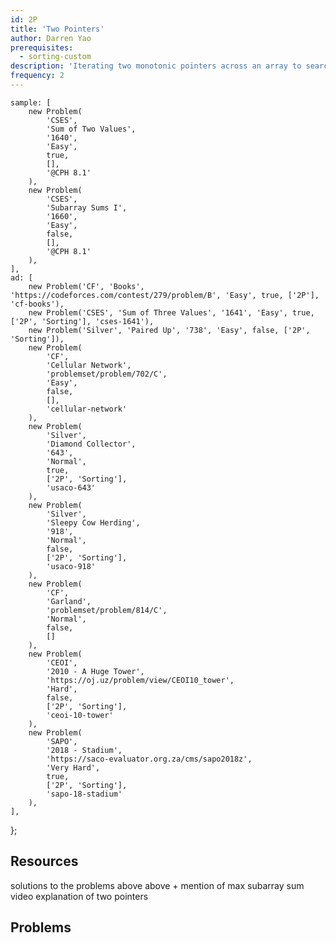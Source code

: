 ```yaml
---
id: 2P
title: 'Two Pointers'
author: Darren Yao
prerequisites:
  - sorting-custom
description: 'Iterating two monotonic pointers across an array to search for a pair of indices satisfying some condition in linear time.'
frequency: 2
---
```


	sample: [
		new Problem(
			'CSES',
			'Sum of Two Values',
			'1640',
			'Easy',
			true,
			[],
			'@CPH 8.1'
		),
		new Problem(
			'CSES',
			'Subarray Sums I',
			'1660',
			'Easy',
			false,
			[],
			'@CPH 8.1'
		),
	],
	ad: [
		new Problem('CF', 'Books', 'https://codeforces.com/contest/279/problem/B', 'Easy', true, ['2P'], 'cf-books'),
		new Problem('CSES', 'Sum of Three Values', '1641', 'Easy', true, ['2P', 'Sorting'], 'cses-1641'),
		new Problem('Silver', 'Paired Up', '738', 'Easy', false, ['2P', 'Sorting']),
		new Problem(
			'CF',
			'Cellular Network',
			'problemset/problem/702/C',
			'Easy',
			false,
			[],
			'cellular-network'
		),
		new Problem(
			'Silver',
			'Diamond Collector',
			'643',
			'Normal',
			true,
			['2P', 'Sorting'],
			'usaco-643'
		),
		new Problem(
			'Silver',
			'Sleepy Cow Herding',
			'918',
			'Normal',
			false,
			['2P', 'Sorting'],
			'usaco-918'
		),
		new Problem(
			'CF',
			'Garland',
			'problemset/problem/814/C',
			'Normal',
			false,
			[]
		),
		new Problem(
			'CEOI',
			'2010 - A Huge Tower',
			'https://oj.uz/problem/view/CEOI10_tower',
			'Hard',
			false,
			['2P', 'Sorting'],
			'ceoi-10-tower'
		),
		new Problem(
			'SAPO',
			'2018 - Stadium',
			'https://saco-evaluator.org.za/cms/sapo2018z',
			'Very Hard',
			true,
			['2P', 'Sorting'],
			'sapo-18-stadium'
		),
	],
};

<!-- 	new Problem(
		'CF',
		'Jury Meeting',
		'problemset/problem/853/B',
		'Hard',
		false,
		[]
	),
	new Problem(
		'Baltic OI',
		'2009 - Rectangle'
		'https://contest.yandex.com/ioi/contest/566/problems/E/',
		'Insane',
		false,
		[]
	), -->

<Problems problems={problems.sample} />

## Resources

<Resources>
	<Resource source="CPH" title="8.1 - Two Pointers" starred>
		solutions to the problems above
	</Resource>
	<Resource source="IUSACO" title="14.1 - Two Pointers">
		above + mention of max subarray sum
	</Resource>
	<Resource source="CF" title="CF Edu" url="https://codeforces.com/edu/course/2/lesson/9" starred>
		video explanation of two pointers
	</Resource>
</Resources>

## Problems

<Problems problems={problems.ad} />
